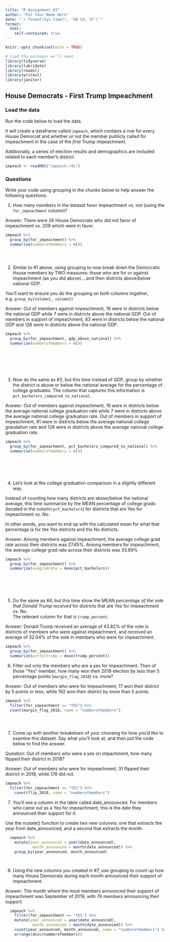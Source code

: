 ```yaml
---
title: "R Assignment #3"
author: "Put Your Name Here"
date: "`r format(Sys.time(), '%B %d, %Y')`"
format:
  html:
    self-contained: true
---
```


```r
knitr::opts_chunk$set(echo = TRUE)

# Load the packages we'll need
library(tidyverse)
library(lubridate)
library(readxl)
library(writexl)
library(janitor)

```

## House Democrats - First Trump Impeachment

### Load the data

Run the code below to load the data.

It will create a dataframe called `impeach`, which contains a row for every House Democrat and whether or not the member publicly called for impeachment in the case of the *first* Trump impeachment.

Additionally, a series of election results and demographics are included related to each member's district.

```r

impeach <- readRDS("impeach.rds")


```

### Questions

Write your code using grouping in the chunks below to help answer the following questions.

1)  How many members in the dataset favor impeachment vs. not (using the `for_impeachment` column)?

Answer: There were 26 House Democrats who did not favor of impeachment vs. 209 which were in favor.
```r

impeach %>% 
  group_by(for_impeachment) %>% 
  summarise(numberofmembers = n())
  




```

2)  Similar to #1 above, using grouping to now break down the Democratic House members by TWO measures: those who are for or against impeachment (as you did above)....and then districts above/below national GDP.  
  
You'll want to ensure you do the grouping on both columns together, e.g. `group_by(column1, column2)`

Answer: Out of members against impeachment, 19 were in districts below the national GDP while 7 were in districts above the national GDP. Out of members in support of impeachment, 83 were in districts below the national GDP and 126 were in districts above the national GDP.

```r

impeach %>% 
  group_by(for_impeachment, gdp_above_national) %>% 
  summarise(numberofmembers = n())








```

3)  Now do the same as #2, but this time instead of GDP, group by whether the district is above or below the national average for the percentage of college graduates. The column that captures this information is `pct_bachelors_compared_to_national`.

Answer: Out of members against impeachment, 19 were in districts below the average national college graduation rate while 7 were in districts above the average national college graduation rate. Out of members in support of impeachment, 81 were in districts below the average national college graudation rate and 128 were in districts above the average national college graduation rate.

```r

impeach %>% 
  group_by(for_impeachment, pct_bachelors_compared_to_national) %>% 
  summarise(numberofmembers = n())







```

4)  Let's look at the college graduation comparison in a slightly different way.  
  
Instead of counting how many districts are above/below the national average, this time summarize by the MEAN percentage of college grads (located in the column `pct_bachelors`) for districts that are Yes for impeachment vs. No.  
  
In other words, you want to end up with the calculated mean for what that percentage is for the Yes districts and the No districts.

Answer: Among members against impeachment, the average college grad rate across their districts was 27.65%. Among members for impeachment, the average college grad rate across their districts was 33.69%

```r

impeach %>% 
  group_by(for_impeachment) %>% 
  summarize(avegradrate = mean(pct_bachelors))
  






```

5)  Do the same as #4, but this time show the MEAN *percentage of the vote that Donald Trump received* for districts that are Yes for impeachment vs. No.  
The relevant column for that is `trump_percent`.

Answer: Donald Trump received an average of 43.82% of the vote in districts of members who were against impeachment, and received an average of 32.04% of the vote in members who were for impeachment. 
```r

impeach %>% 
  group_by(for_impeachment) %>% 
  summarize(pctfortrump = mean(trump_percent))


```

6)  Filter out only the members who are a yes for impeachment. Then of those "Yes" member, how many won their 2018 election by less than 5 percentage points (`margin_flag_2018`) vs. more?

Answer: Out of members who were for impeachment, 17 won their district by 5 points or less, while 192 won their district by more than 5 points.
```r

impeach %>% 
  filter(for_impeachment == "YES") %>% 
  count(margin_flag_2018, name = "numberofmembers")





```

7)  Come up with another breakdown of your choosing for how you'd like to examine this dataset. Say what you'll look at, and then put the code below to find the answer.

Question: Out of members who were a yes on impachment, how many flipped their district in 2018?

Answer: Out of members who were for impeachment, 31 flipped their district in 2018, while 178 did not.
```r
impeach %>% 
  filter(for_impeachment == "YES") %>% 
    count(flip_2018, name = "numberofmembers")


```

7)  You'll see a column in the table called date_announced. For members who came out as a Yes for impeachment, this is the date they announced their support for it.  
  
Use the mutate() function to create two new columns: one that extracts the year from date_announced, and a second that extracts the month.

```r

  impeach %>% 
    mutate(year_announced = year(date_announced),
            month_announced = month(date_announced)) %>% 
    group_by(year_announced, month_announced)




```

8) Using the new columns you created in #7, use grouping to count up how many House Democrats during each month announced their support of impeachment.

Answer: The month where the most members announced their support of impeachment was September of 2019, with 76 members announcing their support.
```r

  impeach %>% 
    filter(for_impeachment == "YES") %>% 
    mutate(year_announced = year(date_announced),
            month_announced = month(date_announced)) %>% 
    count(year_announced, month_announced, name = "numberofmembers") %>% 
    arrange(desc(numberofmembers))
  







```




